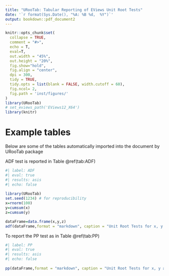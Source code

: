 ```yaml
---
title: "URooTab: Tabular Reporting of EViews Unit Root Tests"
date: '`r format(Sys.Date(), "%A: %B %d,  %Y")`'
output: bookdown::pdf_document2
---
```



```r
knitr::opts_chunk$set(
  collapse = TRUE,
  comment = "#>", 
  echo = T,
  eval=T,
  out.width = "45%",
  out.height = "20%",
  fig.show="hold",
  fig.align = "center",
  dpi = 300,
  tidy = TRUE,
  tidy.opts = list(blank = FALSE, width.cutoff = 60),
  fig.ncol= 2,
  fig.path = 'inst/figures/'
)
library(URooTab)
# set_eviews_path('EViews12_X64')
library(knitr)
```


# Example tables

Below are some of the tables automatically imported into the document by URooTab package

ADF test is reported in  Table \@ref(tab:ADF)

```r
#| label: ADF
#| eval: true
#| results: asis
#| echo: false
    
library(URooTab)
set.seed(1234) # for reproducibility
x=rnorm(100)
y=cumsum(x)
z=cumsum(y)

dataFrame=data.frame(x,y,z)
adf(dataFrame,format = "markdown", caption = "Unit Root Tests for x, y and Z")
```

To report the PP test as in Table \@ref(tab:PP)

```r
#| label: PP
#| eval: true
#| results: asis
#| echo: false
   
pp(dataFrame,format = "markdown", caption = "Unit Root Tests for x, y and Z")
```

